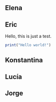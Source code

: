 ## Elena

## Eric

Hello, this is just a test.

```r
print("Hello world!")
```

## Konstantina

## Lucía

## Jorge
